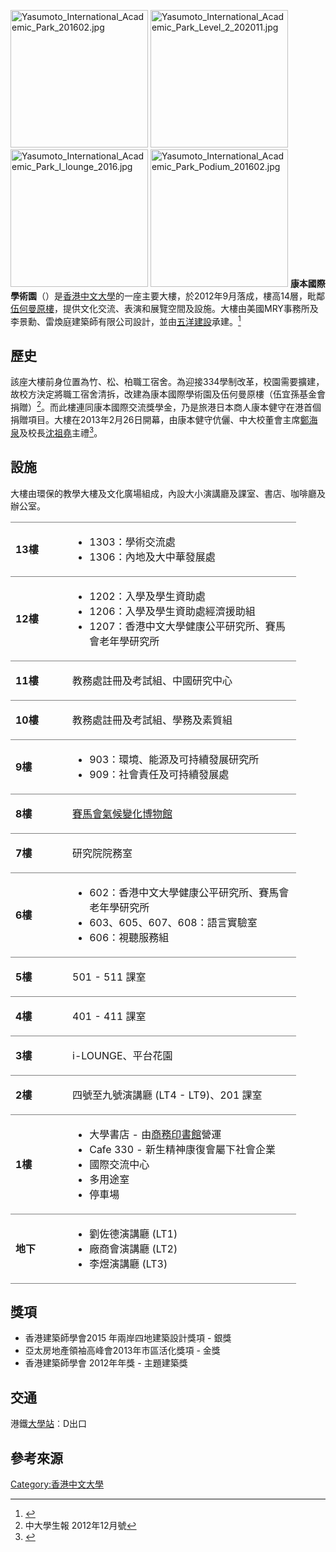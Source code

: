 {{refimprove|time=2019-10-15T14:11:20+00:00}}
{{coord|22.416177|N|114.210982|E|display=title|format=dms}}
[[File:Yasumoto_International_Academic_Park_201602.jpg|220px]]
[[File:Yasumoto_International_Academic_Park_Level_2_202011.jpg|220px]]
[[File:Yasumoto_International_Academic_Park_I_lounge_2016.jpg|220px]]
[[File:Yasumoto_International_Academic_Park_Podium_201602.jpg|220px]]
'''康本國際學術園'''（{{lang-en|Yasumoto International Academic Park}}）是[[香港中文大學|香港中文大學]]的一座主要大樓，於2012年9月落成，樓高14層，毗鄰[[伍何曼原樓|伍何曼原樓]]，提供文化交流、表演和展覽空間及設施。大樓由美國MRY事務所及李景勳、雷煥庭建築師有限公司設計，並由[[五洋建設|五洋建設]]承建。<ref>{{cite web |author1=李景勳、雷煥庭建築師有限公司 |title=香港中文大學 康本國際學術園 及 伍何曼原樓（室內設計） |url=http://www.alkf.com/hk/projects/project-detail-tc/?pid=2732 |accessdate=2019-10-15 |archive-date=2021-01-19 |archive-url=https://web.archive.org/web/20210119022423/http://www.alkf.com/hk/projects/project-detail-tc/?pid=2732 |dead-url=no }}</ref>

==歷史==
該座大樓前身位置為竹、松、柏職工宿舍。為迎接334學制改革，校園需要擴建，故校方決定將職工宿舍清拆，改建為康本國際學術園及伍何曼原樓（伍宜孫基金會捐贈）<ref>中大學生報 2012年12月號</ref>。而此樓連同康本國際交流獎學金，乃是旅港日本商人康本健守在港首個捐贈項目。大樓在2013年2月26日開幕，由康本健守伉儷、中大校董會主席[[鄭海泉|鄭海泉]]及校長[[沈祖堯|沈祖堯]]主禮<ref>{{cite news |author1=高鈺 |title=中大康本學術園 國際交流新地標 |url=http://paper.wenweipo.com/2013/02/27/ED1302270007.htm |accessdate=2019-10-15 |work=文匯報 |date=2013-02-27 |archive-date=2021-07-20 |archive-url=https://web.archive.org/web/20210720173159/http://paper.wenweipo.com/2013/02/27/ED1302270007.htm |dead-url=no }}</ref>。

==設施==
大樓由環保的教學大樓及文化廣場組成，內設大小演講廳及課室、書店、咖啡廳及辦公室。
{| border="0" cellspacing="0" cellpadding="0"
| width="75" valign="top" style="border-top:solid 1px gray;border-bottom:solid 1px gray;" |'''13樓'''
| width="350" valign="top" style="border-top:solid 1px gray;border-bottom:solid 1px gray;" |
* 1303：學術交流處
* 1306：內地及大中華發展處
|-
| valign="top" style="border-bottom:solid 1px gray;" |'''12樓'''
| valign="top" style="border-bottom:solid 1px gray;" |
* 1202：入學及學生資助處
* 1206：入學及學生資助處經濟援助組
* 1207：香港中文大學健康公平研究所、賽馬會老年學研究所
|-
| valign="top" style="border-bottom:solid 1px gray;" |'''11樓'''
| valign="top" style="border-bottom:solid 1px gray;" |教務處註冊及考試組、中國研究中心
|-
| valign="top" style="border-bottom:solid 1px gray;" |'''10樓'''
| valign="top" style="border-bottom:solid 1px gray;" |教務處註冊及考試組、學務及素質組
|-
| valign="top" style="border-bottom:solid 1px gray;" |'''9樓'''
| valign="top" style="border-bottom:solid 1px gray;" |
* 903：環境、能源及可持續發展研究所
* 909：社會責任及可持續發展處
|-
| valign="top" style="border-bottom:solid 1px gray;" |'''8樓'''
| valign="top" style="border-bottom:solid 1px gray;" |[[賽馬會氣候變化博物館|賽馬會氣候變化博物館]]
|-
| valign="top" style="border-bottom:solid 1px gray;" |'''7樓'''
| valign="top" style="border-bottom:solid 1px gray;" |研究院院務室
|-
| valign="top" style="border-bottom:solid 1px gray;" |'''6樓'''
| valign="top" style="border-bottom:solid 1px gray;" |
* 602：香港中文大學健康公平研究所、賽馬會老年學研究所
* 603、605、607、608：語言實驗室
* 606：視聽服務組
|-
| valign="top" style="border-bottom:solid 1px gray;" |'''5樓'''
| valign="top" style="border-bottom:solid 1px gray;" |501 - 511 課室
|-
| valign="top" style="border-bottom:solid 1px gray;" |'''4樓'''
| valign="top" style="border-bottom:solid 1px gray;" |401 - 411 課室
|-
| valign="top" style="border-bottom:solid 1px gray;" |'''3樓'''
| valign="top" style="border-bottom:solid 1px gray;" |i-LOUNGE、平台花園
|-
| valign="top" style="border-bottom:solid 1px gray;" |'''2樓'''
| valign="top" style="border-bottom:solid 1px gray;" |四號至九號演講廳 (LT4 - LT9)、201 課室
|-
| valign="top" style="border-bottom:solid 1px gray;" |'''1樓'''
| valign="top" style="border-bottom:solid 1px gray;" |
* 大學書店 - 由[[商務印書館_(香港)|商務印書館]]營運
* Cafe 330 - 新生精神康復會屬下社會企業
* 國際交流中心
* 多用途室
* 停車場
|-
| valign="top" style="border-bottom:solid 1px gray;" |'''地下'''
| valign="top" style="border-bottom:solid 1px gray;" |
* 劉佐德演講廳 (LT1)
* 廠商會演講廳 (LT2)
* 李煜演講廳 (LT3)
|}

==獎項==
*香港建築師學會2015 年兩岸四地建築設計獎項 - 銀獎
*亞太房地產領袖高峰會2013年市區活化獎項 - 金獎
*香港建築師學會 2012年年獎 - 主題建築獎

==交通==
港鐵[[大學站_(香港)|大學站]]︰D出口

==參考來源==
{{reflist}}
{{commonscat|Yasumoto International Academic Park}}

{{香港中文大學}}
[[Category:香港中文大學|Category:香港中文大學]]